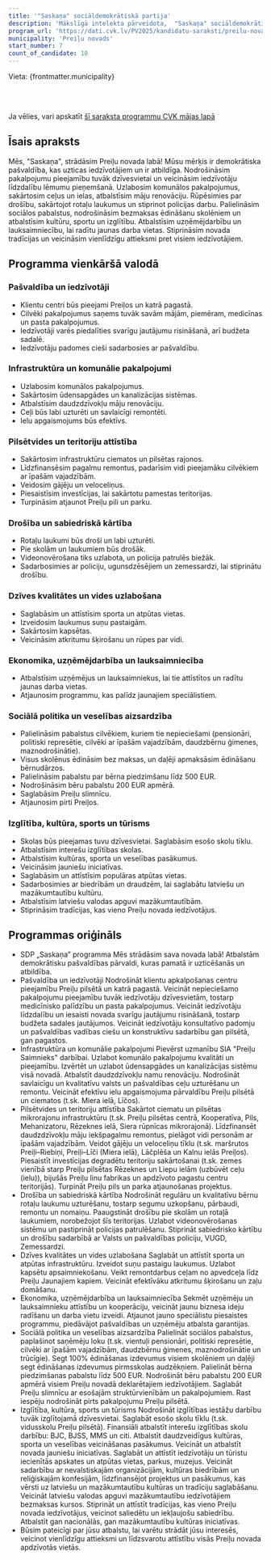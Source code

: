 ```yaml
---
title: '"Saskaņa" sociāldemokrātiskā partija'
description: 'Mākslīgā intelekta pārveidota,  "Saskaņa" sociāldemokrātiskā partija - Preiļu novads programma vienkāršā valodā'
program_url: 'https://dati.cvk.lv/PV2025/kandidatu-saraksti/preilu-novads/saskana-socialdemokratiska-partija'
municipality: 'Preiļu novads'
start_number: 7
count_of_candidate: 10
---
```



Vieta: {frontmatter.municipality}<br/>

<Badge text="Pašvaldības pakalpojumu pieejamība" variant="note" size="small" /> <Badge text="Infrastruktūras uzlabošana" variant="note" size="small" /> <Badge text="Drošības un kārtības nodrošināšana" variant="note" size="small" /> <Badge text="Sociālā atbalsta palielināšana" variant="note" size="small" /> <Badge text="Izglītības un kultūras atbalsts" variant="note" size="small" />

<br/><br/> 

<Card title='Šis ir mākslīga intelekta ģenerēts apraksts' icon='starlight'>
    Ja vēlies, vari apskatīt <a href={frontmatter.program_url} target='_blank'>šī saraksta programmu CVK mājas lapā</a>
    </Card>

## Īsais apraksts

Mēs, "Saskaņa", strādāsim Preiļu novada labā! Mūsu mērķis ir demokrātiska pašvaldība, kas uzticas iedzīvotājiem un ir atbildīga. Nodrošināsim pakalpojumu pieejamību tuvāk dzīvesvietai un veicināsim iedzīvotāju līdzdalību lēmumu pieņemšanā. Uzlabosim komunālos pakalpojumus, sakārtosim ceļus un ielas, atbalstīsim māju renovāciju. Rūpēsimies par drošību, sakārtojot rotaļu laukumus un stiprinot policijas darbu. Palielināsim sociālos pabalstus, nodrošināsim bezmaksas ēdināšanu skolēniem un atbalstīsim kultūru, sportu un izglītību. Atbalstīsim uzņēmējdarbību un lauksaimniecību, lai radītu jaunas darba vietas. Stiprināsim novada tradīcijas un veicināsim vienlīdzīgu attieksmi pret visiem iedzīvotājiem.

## Programma vienkāršā valodā

### Pašvaldība un iedzīvotāji
*   Klientu centri būs pieejami Preiļos un katrā pagastā.
*   Cilvēki pakalpojumus saņems tuvāk savām mājām, piemēram, medicīnas un pasta pakalpojumus.
*   Iedzīvotāji varēs piedalīties svarīgu jautājumu risināšanā, arī budžeta sadalē.
*   Iedzīvotāju padomes cieši sadarbosies ar pašvaldību.

### Infrastruktūra un komunālie pakalpojumi
*   Uzlabosim komunālos pakalpojumus.
*   Sakārtosim ūdensapgādes un kanalizācijas sistēmas.
*   Atbalstīsim daudzdzīvokļu māju renovāciju.
*   Ceļi būs labi uzturēti un savlaicīgi remontēti.
*   Ielu apgaismojums būs efektīvs.

### Pilsētvides un teritoriju attīstība
*   Sakārtosim infrastruktūru ciematos un pilsētas rajonos.
*   Līdzfinansēsim pagalmu remontus, padarīsim vidi pieejamāku cilvēkiem ar īpašām vajadzībām.
*   Veidosim gājēju un veloceliņus.
*   Piesaistīsim investīcijas, lai sakārtotu pamestas teritorijas.
*   Turpināsim atjaunot Preiļu pili un parku.

### Drošība un sabiedriskā kārtība
*   Rotaļu laukumi būs droši un labi uzturēti.
*   Pie skolām un laukumiem būs drošāk.
*   Videonovērošana tiks uzlabota, un policija patrulēs biežāk.
*   Sadarbosimies ar policiju, ugunsdzēsējiem un zemessardzi, lai stiprinātu drošību.

### Dzīves kvalitātes un vides uzlabošana
*   Saglabāsim un attīstīsim sporta un atpūtas vietas.
*   Izveidosim laukumus suņu pastaigām.
*   Sakārtosim kapsētas.
*   Veicināsim atkritumu šķirošanu un rūpes par vidi.

### Ekonomika, uzņēmējdarbība un lauksaimniecība
*   Atbalstīsim uzņēmējus un lauksaimniekus, lai tie attīstītos un radītu jaunas darba vietas.
*   Atjaunosim programmu, kas palīdz jaunajiem speciālistiem.

### Sociālā politika un veselības aizsardzība
*   Palielināsim pabalstus cilvēkiem, kuriem tie nepieciešami (pensionāri, politiski represētie, cilvēki ar īpašām vajadzībām, daudzbērnu ģimenes, maznodrošinātie).
*   Visus skolēnus ēdināsim bez maksas, un daļēji apmaksāsim ēdināšanu bērnudārzos.
*   Palielināsim pabalstu par bērna piedzimšanu līdz 500 EUR.
*   Nodrošināsim bēru pabalstu 200 EUR apmērā.
*   Saglabāsim Preiļu slimnīcu.
*   Atjaunosim pirti Preiļos.

### Izglītība, kultūra, sports un tūrisms
*   Skolas būs pieejamas tuvu dzīvesvietai. Saglabāsim esošo skolu tīklu.
*   Atbalstīsim interešu izglītības skolas.
*   Atbalstīsim kultūras, sporta un veselības pasākumus.
*   Veicināsim jauniešu iniciatīvas.
*   Saglabāsim un attīstīsim populāras atpūtas vietas.
*   Sadarbosimies ar biedrībām un draudzēm, lai saglabātu latviešu un mazākumtautību kultūru.
*   Atbalstīsim latviešu valodas apguvi mazākumtautībām.
*   Stiprināsim tradīcijas, kas vieno Preiļu novada iedzīvotājus.

## Programmas oriģināls

- SDP „Saskaņa” programma
Mēs strādāsim sava novada labā! Atbalstām demokrātisku pašvaldības pārvaldi, kuras pamatā ir uzticēšanās un atbildība.
- Pašvaldība un iedzīvotāji
Nodrošināt klientu apkalpošanas centru pieejamību Preiļu pilsētā un katrā pagastā.
Veicināt nepieciešamo pakalpojumu pieejamību tuvāk iedzīvotāju dzīvesvietām, tostarp medicīnisko palīdzību un pasta pakalpojumus.
Veicināt iedzīvotāju līdzdalību un iesaisti novada svarīgu jautājumu risināšanā, tostarp budžeta sadales jautājumos.
Veicināt iedzīvotāju konsultatīvo padomju un pašvaldības vadības ciešu un konstruktīvu sadarbību gan pilsētā, gan pagastos.
- Infrastruktūra un komunālie pakalpojumi
Pievērst uzmanību SIA "Preiļu Saimnieks" darbībai. Uzlabot komunālo pakalpojumu kvalitāti un pieejamību.
Izvērtēt un uzlabot ūdensapgādes un kanalizācijas sistēmu visā novadā.
Atbalstīt daudzdzīvokļu namu renovāciju.
Nodrošināt savlaicīgu un kvalitatīvu valsts un pašvaldības ceļu uzturēšanu un remontu.
Veicināt efektīvu ielu apgaismojuma pārvaldību Preiļu pilsētā un ciematos (t.sk. Miera ielā, Līčos).
- Pilsētvides un teritoriju attīstība
Sakārtot ciematu un pilsētas mikrorajonu infrastruktūru (t.sk. Preiļu pilsētas centrā, Kooperatīva, Pils, Mehanizatoru, Rēzeknes ielā, Siera rūpnīcas mikrorajonā).
Līdzfinansēt daudzdzīvokļu māju iekšpagalmu remontus, pielāgot vidi personām ar īpašām vajadzībām.
Veidot gājēju un veloceliņu tīklu (t.sk. maršrutos Preiļi–Riebiņi, Preiļi–Līči (Miera ielā), Lāčplēša un Kalnu ielās Preiļos).
Piesaistīt investīcijas degradētu teritoriju sakārtošanai (t.sk. zemes vienībā starp Preiļu pilsētas Rēzeknes un Liepu ielām (uzbūvēt ceļu (ielu)), bijušās Preiļu linu fabrikas un apdzīvoto pagastu centru teritorijās).
Turpināt Preiļu pils un parka atjaunošanas projektus.
- Drošība un sabiedriskā kārtība
Nodrošināt regulāru un kvalitatīvu bērnu rotaļu laukumu uzturēšanu, tostarp segumu uzkopšanu, pārbaudi, remontu un nomaiņu.
Paaugstināt drošību pie skolām un rotaļā laukumiem, norobežojot šīs teritorijas.
Uzlabot videonovērošanas sistēmu un pastiprināt policijas patrulēšanu.
Stiprināt sabiedrisko kārtību un drošību sadarbībā ar Valsts un pašvaldības policiju, VUGD, Zemessardzi.
- Dzīves kvalitātes un vides uzlabošana
Saglabāt un attīstīt sporta un atpūtas infrastruktūru.
Izveidot suņu pastaigu laukumus.
Uzlabot kapsētu apsaimniekošanu. Veikt remontdarbus ceļam no apvedceļa līdz Preiļu Jaunajiem kapiem.
Veicināt efektīvāku atkritumu šķirošanu un zaļu domāšanu.
- Ekonomika, uzņēmējdarbība un lauksaimniecība
Sekmēt uzņēmēju un lauksaimnieku attīstību un kooperāciju, veicināt jaunu biznesa ideju radīšanu un darba vietu izveidi.
Atjaunot jauno speciālistu piesaistes programmu, piedāvājot pašvaldības un uzņēmēju atbalsta garantijas.
- Sociālā politika un veselības aizsardzība
Palielināt sociālos pabalstus, paplašinot saņēmēju loku (t.sk. vientuļi pensionāri, politiski represētie, cilvēki ar īpašām vajadzībām, daudzbērnu ģimenes, maznodrošinātie un trūcīgie).
Segt 100% ēdināšanas izdevumus visiem skolēniem un daļēji segt ēdināšanas izdevumus pirmsskolas audzēkņiem.
Palielināt bērna piedzimšanas pabalstu līdz 500 EUR.
Nodrošināt bēru pabalstu 200 EUR apmērā visiem Preiļu novadā deklarētajiem iedzīvotājiem.
Saglabāt Preiļu slimnīcu ar esošajām struktūrvienībām un pakalpojumiem.
Rast iespēju nodrošināt pirts pakalpojumu Preiļu pilsētā.
- Izglītība, kultūra, sports un tūrisms
Nodrošināt izglītības iestāžu darbību tuvāk izglītojamā dzīvesvietai. Saglabāt esošo skolu tīklu (t.sk. vidusskolu Preiļu pilsētā).
Finansiāli atbalstīt interešu izglītības skolu darbību: BJC, BJSS, MMS un citi.
Atbalstīt daudzveidīgus kultūras, sporta un veselības veicināšanas pasākumus.
Veicināt un atbalstīt novada jauniešu iniciatīvas.
Saglabāt un attīstīt iedzīvotāju un tūristu iecienītās apskates un atpūtas vietas, parkus, muzejus.
Veicināt sadarbību ar nevalstiskajām organizācijām, kultūras biedrībām un reliģiskajām konfesijām, līdzfinansējot projektus un pasākumus, kas vērsti uz latviešu un mazākumtautību kultūras un tradīciju saglabāšanu.
Veicināt latviešu valodas apguvi mazākumtautību iedzīvotājiem bezmaksas kursos.
Stiprināt un attīstīt tradīcijas, kas vieno Preiļu novada iedzīvotājus, veicinot saliedētu un iekļaujošu sabiedrību. Atbalstīt gan nacionālās, gan mazākumtautību kultūras iniciatīvas.
- Būsim pateicīgi par jūsu atbalstu, lai varētu strādāt jūsu interesēs, veicinot vienlīdzīgu attieksmi un līdzsvarotu attīstību visās Preiļu novada apdzīvotās vietās.
